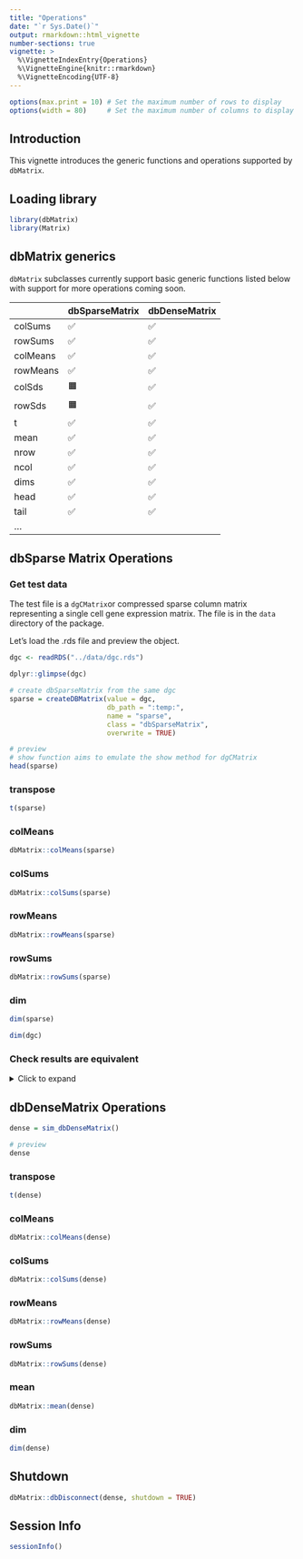 ```yaml
---
title: "Operations"
date: "`r Sys.Date()`"
output: rmarkdown::html_vignette
number-sections: true
vignette: >
  %\VignetteIndexEntry{Operations}
  %\VignetteEngine{knitr::rmarkdown}
  %\VignetteEncoding{UTF-8}
---
```


```r
options(max.print = 10) # Set the maximum number of rows to display
options(width = 80)     # Set the maximum number of columns to display
```

## Introduction

This vignette introduces the generic functions and operations supported by `dbMatrix`. 

## Loading library

```r
library(dbMatrix)
library(Matrix)
```

## dbMatrix generics

`dbMatrix` subclasses currently support basic generic functions listed below with support for more operations coming soon.

|          | dbSparseMatrix | dbDenseMatrix |
|----------|----------------|---------------|
| colSums  | ✅             | ✅            |
| rowSums  | ✅             | ✅            |
| colMeans | ✅             | ✅            |
| rowMeans | ✅             | ✅            |
| colSds   | 🟧             | ✅            |
| rowSds   | 🟧             | ✅            |
| t        | ✅             | ✅            |
| mean     | ✅             | ✅            |
| nrow     | ✅             | ✅            |
| ncol     | ✅             | ✅            |
| dims     | ✅             | ✅            |
| head     | ✅             | ✅            |
| tail     | ✅             | ✅            |
| ...      |                |               |

## dbSparse Matrix Operations

### Get test data
The test file is a `dgCMatrix`or compressed sparse column matrix representing a single cell gene expression matrix. The file is in the `data` directory of the package.

Let's load the .rds file and preview the object.

```r
dgc <- readRDS("../data/dgc.rds")

dplyr::glimpse(dgc)
```

```r
# create dbSparseMatrix from the same dgc
sparse = createDBMatrix(value = dgc, 
                        db_path = ":temp:", 
                        name = "sparse", 
                        class = "dbSparseMatrix",
                        overwrite = TRUE)

# preview 
# show function aims to emulate the show method for dgCMatrix
head(sparse)
```

### transpose
```r
t(sparse)
```

### colMeans
```r
dbMatrix::colMeans(sparse)
```


### colSums
```r
dbMatrix::colSums(sparse)
```

### rowMeans
```r
dbMatrix::rowMeans(sparse)
```

### rowSums
```r
dbMatrix::rowSums(sparse)
```

### dim
```r
dim(sparse)

dim(dgc)
```

### Check results are equivalent
<details>
  <summary>Click to expand </summary>
  
  ```r
  all.equal(dbMatrix::colMeans(sparse), Matrix::colMeans(dgc))
  
  all.equal(dbMatrix::colSums(sparse), Matrix::colSums(dgc))
  
  all.equal(dbMatrix::rowMeans(sparse), Matrix::rowMeans(dgc))
  
  all.equal(dbMatrix::rowSums(sparse), Matrix::rowSums(dgc))

  ```
</details>


## dbDenseMatrix Operations

```r
dense = sim_dbDenseMatrix()

# preview
dense
```

### transpose
```r
t(dense)
```

### colMeans
```r
dbMatrix::colMeans(dense)
```

### colSums
```r
dbMatrix::colSums(dense)
```

### rowMeans
```r
dbMatrix::rowMeans(dense)
```

### rowSums
```r
dbMatrix::rowSums(dense)
```

### mean
```r
dbMatrix::mean(dense)
```

### dim
```r
dim(dense)
```

## Shutdown
```r
dbMatrix::dbDisconnect(dense, shutdown = TRUE)
```

## Session Info
```r
sessionInfo()
```
